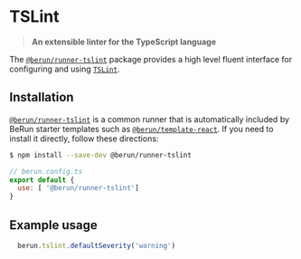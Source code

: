 # TSLint

> **An extensible linter for the TypeScript language**

The [`@berun/runner-tslint`](https://www.npmjs.com/package/@berun/runner-tslint) package provides a high level fluent interface for configuring and using [`TSLint`](https://tslint.org).

## Installation

[`@berun/runner-tslint`](https://www.npmjs.com/package/@berun/runner-tslint) is a common runner that is automatically
included  by BeRun starter templates such as [`@berun/template-react`](https://www.npmjs.com/package/@berun/template-react).   If you 
need to install it directly, follow these directions:

```bash
$ npm install --save-dev @berun/runner-tslint
```

```js
// berun.config.ts
export default {
  use: [ '@berun/runner-tslint']
}
```

## Example usage

```js
  berun.tslint.defaultSeverity('warning')
```
